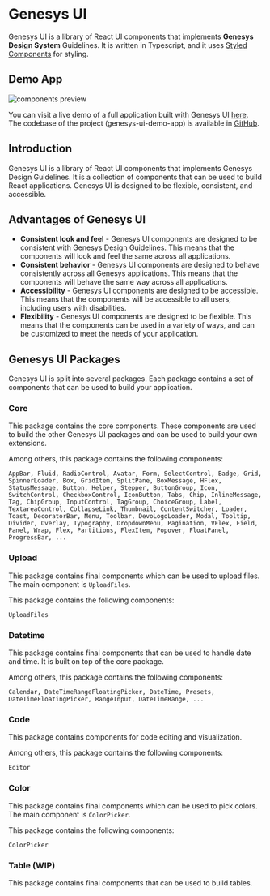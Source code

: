 
<Meta title="Getting started/Overview" />

# Genesys UI

<ThemeProvider theme={light}>
  <Banner
    title="Warning"
    status="warning"
    content="This is an alpha version and it is not yet production ready."
  />
</ThemeProvider>

Genesys UI is a library of React UI components that implements **Genesys Design System** Guidelines. It is written in Typescript, and it uses [Styled Components](https://styled-components.com/) for styling.

## Demo App

<div
  style={{
    borderRadius: '0.4rem',
    border: 'solid 0.1rem #eee',
    padding: '0.8rem',
    marginTop: '3.2rem',
  }}
>
  <img src="./images/components-preview.png" alt="components preview" />
</div>

You can visit a live demo of a full application built with Genesys UI [here](https://devoinc.github.io/genesys-ui-demo-app/). The codebase of the project (genesys-ui-demo-app) is available in [GitHub](https://github.com/DevoInc/genesys-ui-demo-app).

## Introduction

Genesys UI is a library of React UI components that implements Genesys Design Guidelines.
It is a collection of components that can be used to build React applications.
Genesys UI is designed to be flexible, consistent, and accessible.

## Advantages of Genesys UI

- **Consistent look and feel** - Genesys UI components are designed to be consistent with Genesys Design Guidelines. This means that the components will look and feel the same across all applications.
- **Consistent behavior** - Genesys UI components are designed to behave consistently across all Genesys applications. This means that the components will behave the same way across all applications.
- **Accessibility** - Genesys UI components are designed to be accessible. This means that the components will be accessible to all users, including users with disabilities.
- **Flexibility** - Genesys UI components are designed to be flexible. This means that the components can be used in a variety of ways, and can be customized to meet the needs of your application.

## Genesys UI Packages

Genesys UI is split into several packages. Each package contains a set of components that can be used to build your application.

### Core

This package contains the core components. These components are used to build the other Genesys UI packages and can be used to build your own extensions.

Among others, this package contains the following components:

```
AppBar, Fluid, RadioControl, Avatar, Form, SelectControl, Badge, Grid, SpinnerLoader, Box, GridItem, SplitPane, BoxMessage, HFlex, StatusMessage, Button, Helper, Stepper, ButtonGroup, Icon, SwitchControl, CheckboxControl, IconButton, Tabs, Chip, InlineMessage, Tag, ChipGroup, InputControl, TagGroup, ChoiceGroup, Label, TextareaControl, CollapseLink, Thumbnail, ContentSwitcher, Loader, Toast, DecoratorBar, Menu, Toolbar, DevoLogoLoader, Modal, Tooltip, Divider, Overlay, Typography, DropdownMenu, Pagination, VFlex, Field, Panel, Wrap, Flex, Partitions, FlexItem, Popover, FloatPanel, ProgressBar, ...
```

### Upload

This package contains final components which can be used to upload files. The main component is `UploadFiles`.

This package contains the following components:

```
UploadFiles
```

### Datetime

This package contains final components that can be used to handle date and time. It is built on top of the core package.

Among others, this package contains the following components:

```
Calendar, DateTimeRangeFloatingPicker, DateTime, Presets, DateTimeFloatingPicker, RangeInput, DateTimeRange, ...
```

### Code

This package contains components for code editing and visualization.

Among others, this package contains the following components:

```
Editor
```

### Color

This package contains final components which can be used to pick colors. The main component is `ColorPicker`.

This package contains the following components:

```
ColorPicker
```

### Table (WIP)

This package contains final components that can be used to build tables.
